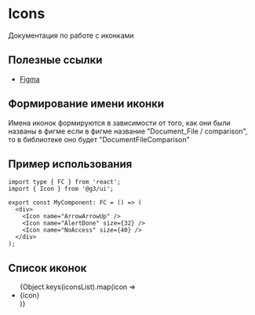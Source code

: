 
<Meta title="Icons/Icon" />

# Icons
Документация по работе с иконками

## Полезные ссылки
- [Figma](https://www.figma.com/design/ZhJrs9OxzV03DLeRQxPdDc/G2-Mo%CC%88bius-Icon%26-Illustrations?node-id=126-87&t=HxjU7feAEak9Mq7k-0)

## Формирование имени иконки
Имена иконок формируются в зависимости от того, как они были названы в фигме
если в фигме название "Document_File / comparison", то в библиотеке оно будет "DocumentFileComparison"

## Пример использования

```tsx
import type { FC } from 'react';
import { Icon } from '@g3/ui';

export const MyComponent: FC = () => (
  <div>
    <Icon name="ArrowArrowUp" />
    <Icon name="AlertDone" size={32} />
    <Icon name="NoAccess" size={40} />
  </div>
);
```
<Canvas of={IconStories.ArrowArrowUp} />
<Canvas of={IconStories.AlertDone} />
<Canvas of={IconStories.NoAccess} />

## Список иконок

<ul>
  {Object.keys(iconsList).map(icon => <li style={{display: "flex", alignItems: "center", gap: '1rem'}}>
    <span>{icon}</span>
    <Icon name={icon} size={24} />
  </li>)}
</ul>


